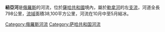 '''紐亞河'''是[[俄羅斯|俄羅斯]]的河流，位於[[薩哈共和國|薩哈共和國]]境內，屬於[[勒拿河|勒拿河]]的左[[支流|支流]]，河道全長798公里，[[流域|流域]]面積38,100平方公里，河流在10月中至5月結冰。

[[Category:俄羅斯河流|Category:俄羅斯河流]]
[[Category:萨哈共和国河流|Category:萨哈共和国河流]]

{{俄羅斯地理小作品}}